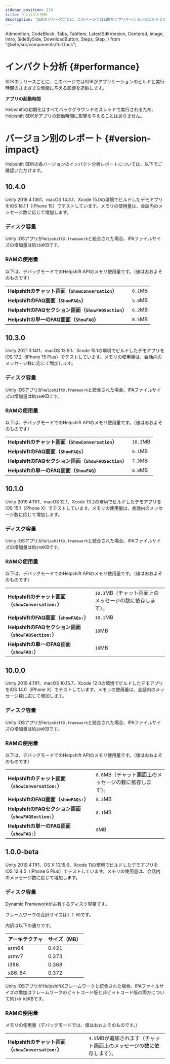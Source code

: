 ```yaml
---
sidebar_position: 110
title: インパクト分析
description: "SDKのリリースごとに、このページではSDKがアプリケーションのビルドと実行時間のさまざまな側面に与える影響を追跡します。"
---
```


  Admonition,
  CodeBlock,
  Tabs,
  TabItem,
  LatestSdkVersion,
  Centered,
  Image,
  Intro,
  SideBySide,
  DownloadButton,
  Steps,
  Step,
} from "@site/src/components/forDocs";

# インパクト分析 {#performance}

<Intro>

SDKのリリースごとに、このページではSDKがアプリケーションのビルドと実行時間のさまざまな側面に与える影響を追跡します。

</Intro>

<Admonition type="info" title="注意">

**アプリの起動時間**

Helpshiftの初期化はすべてバックグラウンドのスレッドで実行されるため、Helpshift SDKがアプリの起動時間に影響を与えることはありません。

</Admonition>

# バージョン別のレポート {#version-impact}

Helpshift SDKの各バージョンのインパクト分析レポートについては、以下でご確認いただけます。

## 10.4.0

<Admonition type="info" title="注意">

Unity 2018.4.f361、macOS 14.3.1、Xcode 15.0の環境でビルドしたデモアプリをiOS 18.1.1（iPhone 15）でテストしています。メモリの使用量は、会話内のメッセージ数に応じて増加します。

</Admonition>

### ディスク容量

Unity iOSアプリが`HelpshiftX.framework`と統合された場合、IPAファイルサイズの増加量は約`369`KBです。

### RAMの使用量

以下は、デバッグモードでのHelpshift APIのメモリ使用量です。（値はおおよそのものです）

|                                                       |               |
| ----------------------------------------------------- | ------------- |
| **Helpshiftのチャット画面（`ShowConversation`）**      |    `8.1`MB   |
| **HelpshiftのFAQ画面（`ShowFAQs`）**              |    `5.8`MB   |
| **HelpshiftのFAQセクション画面（`ShowFAQSection`）** |    `6.2`MB   |
| **Helpshiftの単一のFAQ画面（`ShowFAQ`）**         |    `8.5`MB   |

## 10.3.0

<Admonition type="info" title="注意">

Unity 2021.3.14f1、macOS 13.5.1、Xcode 15.1の環境でビルドしたデモアプリをiOS 17.2（iPhone 15 Plus）でテストしています。メモリの使用量は、会話内のメッセージ数に応じて増加します。

</Admonition>

### ディスク容量

Unity iOSアプリが`HelpshiftX.framework`と統合された場合、IPAファイルサイズの増加量は約`369`KBです。

### RAMの使用量

以下は、デバッグモードでのHelpshift APIのメモリ使用量です。（値はおおよそのものです）

|                                                       |                |
| ----------------------------------------------------- | -------------- |
| **Helpshiftのチャット画面（`ShowConversation`）**      |    `10.3`MB   |
| **HelpshiftのFAQ画面（`ShowFAQs`）**              |    `6.1`MB    |
| **HelpshiftのFAQセクション画面（`ShowFAQSection`）** |    `7.3`MB    |
| **Helpshiftの単一のFAQ画面（`ShowFAQ`）**         |    `8.8`MB    |

## 10.1.0

<Admonition type="info" title="注意">

Unity 2019.4.11f1、macOS 12.1、Xcode 13.2の環境でビルドしたデモアプリをiOS 15.1（iPhone X）でテストしています。メモリの使用量は、会話内のメッセージ数に応じて増加します。

</Admonition>

### ディスク容量

Unity iOSアプリが`HelpshiftX.framework`と統合された場合、IPAファイルサイズの増加量は約`240`KBです。

### RAMの使用量

以下は、デバッグモードでのHelpshift APIのメモリ使用量です。（値はおおよそのものです）

|                                                                   |                                                                                    |
| ----------------------------------------------------------------- | ---------------------------------------------------------------------------------- |
| **Helpshiftのチャット画面（<code>showConversation:</code>）**      |     <code>10.3</code>MB（チャット画面上のメッセージの数に依存します）。  |
| **HelpshiftのFAQ画面（<code>showFAQs:</code>）**              |     <code>10.1</code>MB                                                          |
| **HelpshiftのFAQセクション画面（<code>showFAQSection:</code>）** |     <code>10</code>MB                                                            |
| **Helpshiftの単一のFAQ画面（<code>showFAQ:</code>）**         |     <code>10</code>MB                                                           |

## 10.0.0

<Admonition type="info" title="注意">

Unity 2019.4.11f1、macOS 10.15.7、Xcode 12.0の環境でビルドしたデモアプリをiOS 14.0（iPhone X）でテストしています。メモリの使用量は、会話内のメッセージ数に応じて増加します。

</Admonition>

### ディスク容量

Unity iOSアプリが`HelpshiftX.framework`と統合された場合、IPAファイルサイズの増加量は約`200`KBです。

### RAMの使用量

以下は、デバッグモードでのHelpshift APIのメモリ使用量です。（値はおおよそのものです）

|                                                                   |                                                                                   |
| ----------------------------------------------------------------- | --------------------------------------------------------------------------------- |
| **Helpshiftのチャット画面（<code>showConversation:</code>）**      |    <code>8.6</code>MB（チャット画面上のメッセージの数に依存します）。   |
| **HelpshiftのFAQ画面（<code>showFAQs:</code>）**              |    <code>8.3</code>MB                                                           |
| **HelpshiftのFAQセクション画面（<code>showFAQSection:</code>）** |    <code>8.1</code>MB                                                           |
| **Helpshiftの単一のFAQ画面（<code>showFAQ:</code>）**         |    <code>8</code>MB                                                             |

## 1.0.0-beta

<Admonition type="info" title="注意">

Unity 2019.4.11f1、OS X 10.15.6、Xcode 11の環境でビルドしたデモアプリをiOS 12.4.5（iPhone 6 Plus）でテストしています。メモリの使用量は、会話内のメッセージ数に応じて増加します。

</Admonition>

### ディスク容量

Dynamic Frameworkが占有するディスク容量です。

フレームワークの合計サイズは`1.7 MB`です。

内訳は以下の通りです。

| アーキテクチャ | サイズ（MB） |
| ------------ | --------- |
| arm64        | 0.421     |
| armv7        | 0.373     |
| i386         | 0.368     |
| x86_64       | 0.372     |

Unity iOSアプリがHelpshiftXフレームワークと統合された場合、IPAファイルサイズの増加はフレームワークのビットコード版と非ビットコード版の両方について約`140 KB`KBです。

### RAMの使用量

メモリの使用量（デバッグモードでは、値はおおよそのものです。）

|                                                              |                                                                                   |
| ------------------------------------------------------------ | --------------------------------------------------------------------------------- |
| **Helpshiftのチャット画面（<code>showConversation:</code>）** | <code>4.5</code>MBが追加されます（チャット画面上のメッセージの数に依存します）。 |

